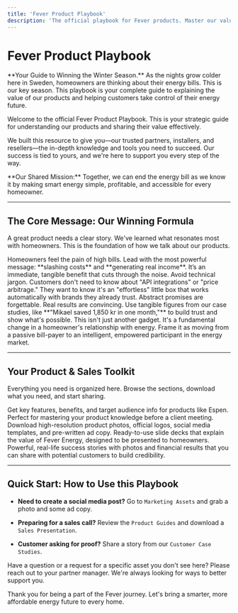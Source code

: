 ```yaml
---
title: 'Fever Product Playbook'
description: 'The official playbook for Fever products. Master our value proposition, messaging, and sales strategies to win new customers.'
---
```


# Fever Product Playbook

<Info icon="book-open-cover">
  **Your Guide to Winning the Winter Season.** As the nights grow colder here in Sweden, homeowners are thinking about their energy bills. This is our key season. This playbook is your complete guide to explaining the value of our products and helping customers take control of their energy future.
</Info>

Welcome to the official Fever Product Playbook. This is your strategic guide for understanding our products and sharing their value effectively.

We built this resource to give you—our trusted partners, installers, and resellers—the in-depth knowledge and tools you need to succeed. Our success is tied to yours, and we're here to support you every step of the way.

<Note>
  **Our Shared Mission:** Together, we can end the energy bill as we know it by making smart energy simple, profitable, and accessible for every homeowner.
</Note>

---

## The Core Message: Our Winning Formula

A great product needs a clear story. We've learned what resonates most with homeowners. This is the foundation of how we talk about our products.

<CardGroup cols={2}>
  <Card title="Focus on Financial Wins" icon="dollar-circle">
    Homeowners feel the pain of high bills. Lead with the most powerful message: **slashing costs** and **generating real income**. It’s an immediate, tangible benefit that cuts through the noise.
  </Card>
  <Card title="Keep it Simple. Sell the Outcome." icon="chat-check">
    Avoid technical jargon. Customers don't need to know about "API integrations" or "price arbitrage." They want to know it's an "effortless" little box that works automatically with brands they already trust.
  </Card>
  <Card title="Use Real-World Proof" icon="user-check">
    Abstract promises are forgettable. Real results are convincing. Use tangible figures from our case studies, like **"Mikael saved 1,850 kr in one month,"** to build trust and show what's possible.
  </Card>
  <Card title="Tell a Revolutionary Story" icon="sparkles">
    This isn't just another gadget. It's a fundamental change in a homeowner's relationship with energy. Frame it as moving from a passive bill-payer to an intelligent, empowered participant in the energy market.
  </Card>
</CardGroup>

---

## Your Product & Sales Toolkit

Everything you need is organized here. Browse the sections, download what you need, and start sharing.

<CardGroup cols={2}>
    <Card title="Product Guides" icon="book-open-cover">
        Get key features, benefits, and target audience info for products like Espen. Perfect for mastering your product knowledge before a client meeting.
    </Card>
    <Card title="Marketing Assets" icon="media-image">
        Download high-resolution product photos, official logos, social media templates, and pre-written ad copy.
    </Card>
    <Card title="Sales Presentations" icon="presentation">
        Ready-to-use slide decks that explain the value of Fever Energy, designed to be presented to homeowners.
    </Card>
    <Card title="Customer Case Studies" icon="file-invoice">
        Powerful, real-life success stories with photos and financial results that you can share with potential customers to build credibility.
    </Card>
</CardGroup>

---

## Quick Start: How to Use this Playbook

* **Need to create a social media post?**
    Go to `Marketing Assets` and grab a photo and some ad copy.

* **Preparing for a sales call?**
    Review the `Product Guides` and download a `Sales Presentation`.

* **Customer asking for proof?**
    Share a story from our `Customer Case Studies`.

<Tip>
Have a question or a request for a specific asset you don't see here? Please reach out to your partner manager. We're always looking for ways to better support you.
</Tip>

Thank you for being a part of the Fever journey. Let's bring a smarter, more affordable energy future to every home.